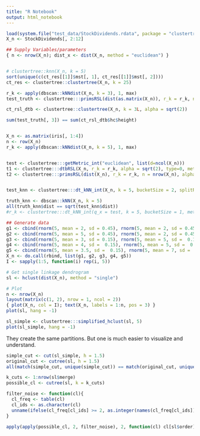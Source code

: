 ```yaml
---
title: "R Notebook"
output: html_notebook
---
```




```r
load(system.file("test_data/StockDividends.rdata", package = "clustertree"))
X_n <- StockDividends[, 2:12]

## Supply Variables/parameters
{ n <- nrow(X_n); dist_x <- dist(X_n, method = "euclidean") }


# clustertree::knn(X_n, k = 5)
sort(unique(c(ct_res[[1]]$mst[, 1], ct_res[[1]]$mst[, 2])))
ct_res <- clustertree::clustertree(X_n, k = 25)

r_k <- apply(dbscan::kNNdist(X_n, k = 3), 1, max)
test_truth <- clustertree:::primsRSL(dist(as.matrix(X_n)), r_k = r_k, n = nrow(X_n), alpha = sqrt(2), type = 0)

ct_rsl_dtb <- clustertree::clustertree(X_n, k = 3L, alpha = sqrt(2))

sum(test_truth[, 3]) == sum(ct_rsl_dtb$hc$height) 


X_n <- as.matrix(iris[, 1:4])
n <- row(X_n)
r_k <- apply(dbscan::kNNdist(X_n, k = 5), 1, max)


test <- clustertree:::getMetric_int("euclidean", list(d=ncol(X_n)))
t1 <- clustertree:::dtbRSL(X_n, r_k = r_k, alpha = sqrt(2), type=0, metric_ptr = test)
t2 <- clustertree:::primsRSL(dist(X_n), r_k = r_k, n = nrow(X_n), alpha = sqrt(2), type = 0)


test_knn <- clustertree:::dt_kNN_int(X_n, k = 5, bucketSize = 2, splitRule = 5L, metric_ptr = test)

truth_knn <- dbscan::kNN(X_n, k = 5)
all(truth_knn$dist == sqrt(test_knn$dist))
#r_k <- clustertree:::dt_kNN_int(q_x = test, k = 5, bucketSize = 1, metric_ptr = test, splitRule = 5)


```

```r
## Generate data
g1 <- cbind(rnorm(5, mean = 2, sd = 0.45), rnorm(5, mean = 2, sd = 0.45))
g2 <- cbind(rnorm(5, mean = 5, sd = 0.45), rnorm(5, mean = 2, sd = 0.45))
g3 <- cbind(rnorm(5, mean = 3, sd = 0.15), rnorm(5, mean = 5, sd =  0.15))
g4 <- cbind(rnorm(5, mean = 4, sd =  0.15), rnorm(5, mean = 5, sd =  0.15))
g5 <- cbind(rnorm(5, mean = 3.5, sd =  0.15), rnorm(5, mean = 7, sd =  0.15))
X_n <- do.call(rbind, list(g1, g2, g3, g4, g5))
I <- sapply(1:5, function(i) rep(i, 5))

# Get single linkage dendrogram 
sl <- hclust(dist(X_n), method = "single")

# Plot 
n <- nrow(X_n)
layout(matrix(c(1, 2), nrow = 1, ncol = 2))
{ plot(X_n, col = I); text(X_n, labels = 1:n, pos = 3) }
plot(sl, hang = -1)
```

```r
sl_simple <- clustertree:::simplified_hclust(sl, 5)
plot(sl_simple, hang = -1)
```

They create the same partitions. But one is much easier to visualize and understand.  
```r
simple_cut <- cut(sl_simple, h = 1.5)
original_cut <- cutree(sl, h = 1.5)
all(match(simple_cut, unique(simple_cut)) == match(original_cut, unique(original_cut)))
```



```r
k_cuts <- 1:nrow(sl$merge)
possible_cl <- cutree(sl, k = k_cuts)

filter_noise <- function(cl){
  cl_freq <- table(cl)
  cl_ids <- as.character(cl)
  unname(ifelse(cl_freq[cl_ids] >= 2, as.integer(names(cl_freq[cl_ids])), 0))
}

apply(apply(possible_cl, 2, filter_noise), 2, function(cl) cl[sl$order])
```

